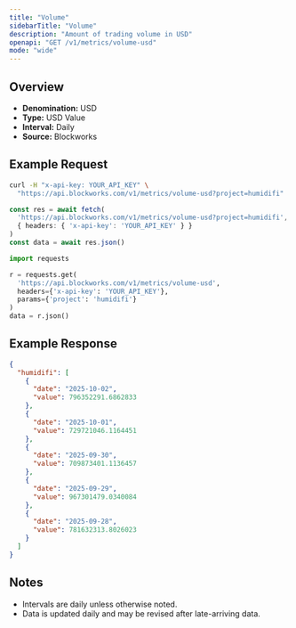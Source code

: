 ```yaml
---
title: "Volume"
sidebarTitle: "Volume"
description: "Amount of trading volume in USD"
openapi: "GET /v1/metrics/volume-usd"
mode: "wide"
---
```


## Overview

- **Denomination:** USD
- **Type:** USD Value
- **Interval:** Daily
- **Source:** Blockworks

## Example Request

<CodeGroup>

```bash cURL
curl -H "x-api-key: YOUR_API_KEY" \
  "https://api.blockworks.com/v1/metrics/volume-usd?project=humidifi"
```

```typescript TypeScript
const res = await fetch(
  'https://api.blockworks.com/v1/metrics/volume-usd?project=humidifi',
  { headers: { 'x-api-key': 'YOUR_API_KEY' } }
)
const data = await res.json()
```

```python Python
import requests

r = requests.get(
  'https://api.blockworks.com/v1/metrics/volume-usd',
  headers={'x-api-key': 'YOUR_API_KEY'},
  params={'project': 'humidifi'}
)
data = r.json()
```

</CodeGroup>

## Example Response

```json
{
  "humidifi": [
    {
      "date": "2025-10-02",
      "value": 796352291.6862833
    },
    {
      "date": "2025-10-01",
      "value": 729721046.1164451
    },
    {
      "date": "2025-09-30",
      "value": 709873401.1136457
    },
    {
      "date": "2025-09-29",
      "value": 967301479.0340084
    },
    {
      "date": "2025-09-28",
      "value": 781632313.8026023
    }
  ]
}
```

## Notes
- Intervals are daily unless otherwise noted.
- Data is updated daily and may be revised after late-arriving data.